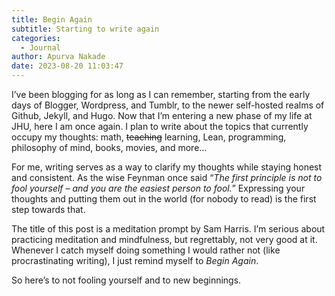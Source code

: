 ```yaml
---
title: Begin Again
subtitle: Starting to write again
categories:
  - Journal
author: Apurva Nakade
date: 2023-08-20 11:03:47
---
```


I've been blogging for as long as I can remember, starting from the early days of Blogger, Wordpress, and Tumblr, to the newer self-hosted realms of Github, Jekyll, and Hugo. Now that I'm entering a new phase of my life at JHU, here I am once again. I plan to write about the topics that currently occupy my thoughts: math, <s>teaching</s> learning, Lean, programming, philosophy of mind, books, movies, and more...



For me, writing serves as a way to clarify my thoughts while staying honest and consistent. 
As the wise Feynman once said "*The first principle is not to fool yourself – and you are the easiest person to fool.*" 
Expressing your thoughts and putting them out in the world (for nobody to read) is the first step towards that.

The title of this post is a meditation prompt by Sam Harris.
I'm serious about practicing meditation and mindfulness, but regrettably, not very good at it. 
Whenever I catch myself doing something I would rather not (like procrastinating writing), I just remind myself to *Begin Again*.

So here's to not fooling yourself and to new beginnings. 

